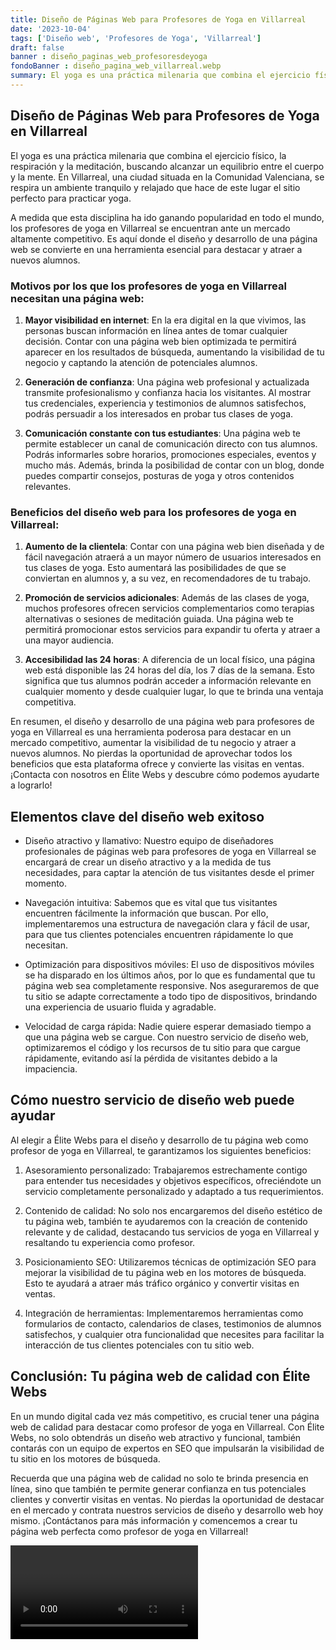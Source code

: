 ```yaml
---
title: Diseño de Páginas Web para Profesores de Yoga en Villarreal
date: '2023-10-04'
tags: ['Diseño web', 'Profesores de Yoga', 'Villarreal']
draft: false
banner : diseño_paginas_web_profesoresdeyoga
fondoBanner : diseño_pagina_web_villarreal.webp
summary: El yoga es una práctica milenaria que combina el ejercicio físico, la respiración y la meditación, buscando alcanzar un equilibrio entre el cuerpo y la mente. En Villarreal, una ciudad situada en la Comunidad Valenciana, se respira un ambiente tranquilo y relajado que hace de este lugar el sitio perfecto para practicar yoga.
---
```


## Diseño de Páginas Web para Profesores de Yoga en Villarreal

El yoga es una práctica milenaria que combina el ejercicio físico, la respiración y la meditación, buscando alcanzar un equilibrio entre el cuerpo y la mente. En Villarreal, una ciudad situada en la Comunidad Valenciana, se respira un ambiente tranquilo y relajado que hace de este lugar el sitio perfecto para practicar yoga.

A medida que esta disciplina ha ido ganando popularidad en todo el mundo, los profesores de yoga en Villarreal se encuentran ante un mercado altamente competitivo. Es aquí donde el diseño y desarrollo de una página web se convierte en una herramienta esencial para destacar y atraer a nuevos alumnos.

### Motivos por los que los profesores de yoga en Villarreal necesitan una página web:

1. **Mayor visibilidad en internet**: En la era digital en la que vivimos, las personas buscan información en línea antes de tomar cualquier decisión. Contar con una página web bien optimizada te permitirá aparecer en los resultados de búsqueda, aumentando la visibilidad de tu negocio y captando la atención de potenciales alumnos.

2. **Generación de confianza**: Una página web profesional y actualizada transmite profesionalismo y confianza hacia los visitantes. Al mostrar tus credenciales, experiencia y testimonios de alumnos satisfechos, podrás persuadir a los interesados en probar tus clases de yoga.

3. **Comunicación constante con tus estudiantes**: Una página web te permite establecer un canal de comunicación directo con tus alumnos. Podrás informarles sobre horarios, promociones especiales, eventos y mucho más. Además, brinda la posibilidad de contar con un blog, donde puedes compartir consejos, posturas de yoga y otros contenidos relevantes.

### Beneficios del diseño web para los profesores de yoga en Villarreal:

1. **Aumento de la clientela**: Contar con una página web bien diseñada y de fácil navegación atraerá a un mayor número de usuarios interesados en tus clases de yoga. Esto aumentará las posibilidades de que se conviertan en alumnos y, a su vez, en recomendadores de tu trabajo.

2. **Promoción de servicios adicionales**: Además de las clases de yoga, muchos profesores ofrecen servicios complementarios como terapias alternativas o sesiones de meditación guiada. Una página web te permitirá promocionar estos servicios para expandir tu oferta y atraer a una mayor audiencia.

3. **Accesibilidad las 24 horas**: A diferencia de un local físico, una página web está disponible las 24 horas del día, los 7 días de la semana. Esto significa que tus alumnos podrán acceder a información relevante en cualquier momento y desde cualquier lugar, lo que te brinda una ventaja competitiva.

En resumen, el diseño y desarrollo de una página web para profesores de yoga en Villarreal es una herramienta poderosa para destacar en un mercado competitivo, aumentar la visibilidad de tu negocio y atraer a nuevos alumnos. No pierdas la oportunidad de aprovechar todos los beneficios que esta plataforma ofrece y convierte las visitas en ventas. ¡Contacta con nosotros en Élite Webs y descubre cómo podemos ayudarte a lograrlo!

<GifSeo />

<Cta />

## Elementos clave del diseño web exitoso

- Diseño atractivo y llamativo: Nuestro equipo de diseñadores profesionales de páginas web para profesores de yoga en Villarreal se encargará de crear un diseño atractivo y a la medida de tus necesidades, para captar la atención de tus visitantes desde el primer momento.

- Navegación intuitiva: Sabemos que es vital que tus visitantes encuentren fácilmente la información que buscan. Por ello, implementaremos una estructura de navegación clara y fácil de usar, para que tus clientes potenciales encuentren rápidamente lo que necesitan.

- Optimización para dispositivos móviles: El uso de dispositivos móviles se ha disparado en los últimos años, por lo que es fundamental que tu página web sea completamente responsive. Nos aseguraremos de que tu sitio se adapte correctamente a todo tipo de dispositivos, brindando una experiencia de usuario fluida y agradable.

- Velocidad de carga rápida: Nadie quiere esperar demasiado tiempo a que una página web se cargue. Con nuestro servicio de diseño web, optimizaremos el código y los recursos de tu sitio para que cargue rápidamente, evitando así la pérdida de visitantes debido a la impaciencia.

## Cómo nuestro servicio de diseño web puede ayudar

Al elegir a Élite Webs para el diseño y desarrollo de tu página web como profesor de yoga en Villarreal, te garantizamos los siguientes beneficios:

1. Asesoramiento personalizado: Trabajaremos estrechamente contigo para entender tus necesidades y objetivos específicos, ofreciéndote un servicio completamente personalizado y adaptado a tus requerimientos.

2. Contenido de calidad: No solo nos encargaremos del diseño estético de tu página web, también te ayudaremos con la creación de contenido relevante y de calidad, destacando tus servicios de yoga en Villarreal y resaltando tu experiencia como profesor.

3. Posicionamiento SEO: Utilizaremos técnicas de optimización SEO para mejorar la visibilidad de tu página web en los motores de búsqueda. Esto te ayudará a atraer más tráfico orgánico y convertir visitas en ventas.

4. Integración de herramientas: Implementaremos herramientas como formularios de contacto, calendarios de clases, testimonios de alumnos satisfechos, y cualquier otra funcionalidad que necesites para facilitar la interacción de tus clientes potenciales con tu sitio web.

## Conclusión: Tu página web de calidad con Élite Webs

En un mundo digital cada vez más competitivo, es crucial tener una página web de calidad para destacar como profesor de yoga en Villarreal. Con Élite Webs, no solo obtendrás un diseño web atractivo y funcional, también contarás con un equipo de expertos en SEO que impulsarán la visibilidad de tu sitio en los motores de búsqueda.

Recuerda que una página web de calidad no solo te brinda presencia en línea, sino que también te permite generar confianza en tus potenciales clientes y convertir visitas en ventas. No pierdas la oportunidad de destacar en el mercado y contrata nuestros servicios de diseño y desarrollo web hoy mismo. ¡Contáctanos para más información y comencemos a crear tu página web perfecta como profesor de yoga en Villarreal!

<Video />

<CtaBot job='Profesores de Yoga' city='Villarreal'/>

<Gmaps query='Villarreal+españa+maps' />